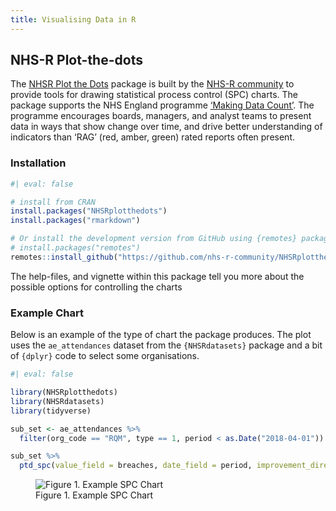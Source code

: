 ```yaml
---
title: Visualising Data in R
---
```


## NHS-R Plot-the-dots

The [NHSR Plot the Dots](https://github.com/nhs-r-community/NHSRplotthedots) package is built by the [NHS-R community](https://nhsrcommunity.com) to provide tools for drawing statistical process control (SPC) charts. The package supports the NHS England programme ['Making Data Count'](https://www.england.nhs.uk/publication/making-data-count/). The programme encourages boards, managers, and analyst teams to present data in ways that show change over time, and drive better understanding of indicators than 'RAG' (red, amber, green) rated reports often present.

### Installation

```r
#| eval: false

# install from CRAN
install.packages("NHSRplotthedots")
install.packages("rmarkdown")

# Or install the development version from GitHub using {remotes} package:
# install.packages("remotes")
remotes::install_github("https://github.com/nhs-r-community/NHSRplotthedots", build_vignettes = TRUE)
```

The help-files, and vignette within this package tell you more about the possible options for controlling the charts

### Example Chart

Below is an example of the type of chart the package produces. The plot uses the `ae_attendances` dataset from the `{NHSRdatasets}` package and a bit of `{dplyr}` code to select some organisations.

```r
#| eval: false

library(NHSRplotthedots)
library(NHSRdatasets)
library(tidyverse)

sub_set <- ae_attendances %>% 
  filter(org_code == "RQM", type == 1, period < as.Date("2018-04-01"))

sub_set %>%
  ptd_spc(value_field = breaches, date_field = period, improvement_direction = "decrease")
```

![Figure 1. Example SPC Chart](assets/figures/README-example-1.png)